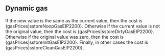 ## Dynamic gas

If the new value is the same as the current value, then the cost is {gasPrices|sstoreNoopGasEIP2200}. Otherwise if the current value is not the original value, then the cost is {gasPrices|sstoreDirtyGasEIP2200}. Otherwise if the original value was zero, then the cost is {gasPrices|sstoreInitGasEIP2200}. Finally, in other cases the cost is {gasPrices|sstoreCleanGasEIP2200}.

